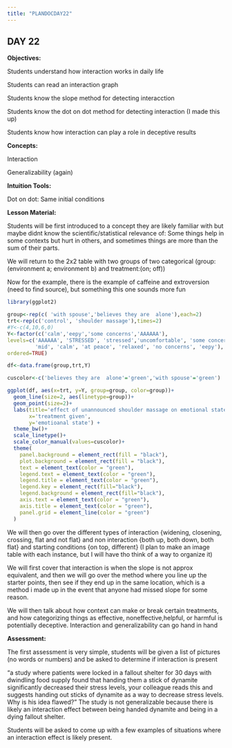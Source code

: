 ```yaml
---
title: "PLANDOCDAY22"
---
```


## DAY 22

**Objectives:**

Students understand how interaction works in daily life

Students can read an interaction graph

Students know the slope method for detecting interacction

Students know the dot on dot method for detecting interaction (I made this up)

Students know how interaction can play a role in deceptive results

**Concepts:**

Interaction

Generalizability (again)

**Intuition Tools:**

Dot on dot: Same initial conditions

**Lesson Material:**

Students will be first introduced to a concept they are likely familiar with but maybe didnt know the scientific/statistical relevance of: Some things help in some contexts but hurt in others, and sometimes things are more than the sum of their parts.

We will return to the 2x2 table with two groups of two categorical (group:(environment a; environment b) and treatment:(on; off))

Now for the example, there is the example of caffeine and extroversion (need to find source), but something this one sounds more fun

```r
library(ggplot2)

group<-rep(c( 'with spouse','believes they are  alone'),each=2)
trt<-rep(c('control', 'shoulder massage'),times=2)
#Y<-c(4,10,6,0)
Y<-factor(c('calm','eepy','some concerns','AAAAAA'), 
levels=c('AAAAAA', 'STRESSED', 'stressed','uncomfortable', 'some concerns',
         'mid', 'calm', 'at peace', 'relaxed', 'no concerns', 'eepy'),
ordered=TRUE)

df<-data.frame(group,trt,Y)

cuscolor<-c('believes they are  alone'='green','with spouse'='green')

ggplot(df, aes(x=trt, y=Y, group=group, color=group))+
  geom_line(size=2, aes(linetype=group))+
  geom_point(size=2)+
  labs(title='effect of unannounced shoulder massage on emotional state',
       x='treatment given',
       y='emotioanal state') +
  theme_bw()+
  scale_linetype()+
  scale_color_manual(values=cuscolor)+
  theme(
    panel.background = element_rect(fill = "black"),
    plot.background = element_rect(fill = "black"),
    text = element_text(color = "green"),
    legend.text = element_text(color = "green"),
    legend.title = element_text(color = "green"),
    legend.key = element_rect(fill="black"),
    legend.background = element_rect(fill="black"),
    axis.text = element_text(color = "green"),
    axis.title = element_text(color = "green"),
    panel.grid = element_line(color = "green")
  )


```

We will then go over the different types of interaction {widening, closening, crossing, flat and not flat} and non interaction {both up, both down, both flat} and starting conditions {on top, different} (I plan to make an image table with each instance, but I will have tho think of a way to organize it)

We will first cover that interaction is when the slope is not approx equivalent, and then we will go over the method where you line up the starter points, then see if they end up in the same location, which is a method i made up in the event that anyone had missed slope for some reason.

We will then talk about how context can make or break certain treatments, and how categorizing things as effective, noneffective,helpful, or harmful is potentially deceptive. Interaction and generalizability can go hand in hand

**Assessment:**

The first assessment is very simple, students will be given a list of pictures (no words or numbers) and be asked to determine if interaction is present

"a study where patients were locked in a fallout shelter for 30 days with dwindling food supply found that handing them a stick of dynamite significantly decreased their stress levels, your colleague reads this and suggests handing out sticks of dynamite as a way to decrease stress levels. Why is his idea flawed?" The study is not generalizable because there is likely an interaction effect between being handed dynamite and being in a dying fallout shelter.

Students will be asked to come up with a few examples of situations where an interaction effect is likely present.
